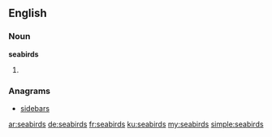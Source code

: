 ==English==

===Noun===
'''seabirds'''

# {{plural of|seabird}}

===Anagrams===
* [[sidebars#English|sidebars]]

[[ar:seabirds]]
[[de:seabirds]]
[[fr:seabirds]]
[[ku:seabirds]]
[[my:seabirds]]
[[simple:seabirds]]